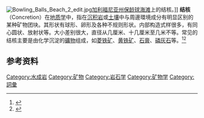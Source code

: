 [[File:Bowling_Balls_Beach_2_edit.jpg|thumb]][[加利福尼亚州|加利福尼亚州]][[保龄球海滩|保龄球海滩]]上的结核。]]
'''结核'''（Concretion）在[[地质学|地质学]]中，指在[[沉积岩|沉积岩]]或[[土壤|土壤]]中与周邊環境成分有明显区别的某种矿物团块。其形状有球形、卵形及各种不规则形状。内部构造式样很多，有同心圆状、放射状等。大小差别很大，直径从几厘米、十几厘米至几米不等。常见的结核主要是由化学沉淀的[[礦物|礦物]]组成，如[[菱铁矿|菱铁矿]]、[[黄铁矿|黄铁矿]]、[[石膏|石膏]]、[[磷灰石|磷灰石]]等。<ref>{{cite book zh |author= |title=《地质大辞典·矿物 岩石 地球化学分册》|format=M |edition=1 |location=北京 |publisher=地质出版社 |date=2005|pages=173页|id= ISBN 7-116-05867-2}}</ref><ref>{{cite book|title=Glossary of terms in soil science|date=1976|publisher=Agriculture Canada|location=Ottawa|isbn=0662015339|page=13|url=http://sis.agr.gc.ca/cansis/publications/manuals/1976-glossary/pub1459_report.pdf|format=PDF|access-date=2019-02-17|archive-date=2019-02-14|archive-url=https://web.archive.org/web/20190214063705/http://sis.agr.gc.ca/cansis/publications/manuals/1976-glossary/pub1459_report.pdf|dead-url=no}}</ref>

==参考资料==
{{reflist}}

[[Category:水成岩|Category:水成岩]]
[[Category:矿物|Category:矿物]]
[[Category:岩石学|Category:岩石学]]
[[Category:矿物学|Category:矿物学]]
[[Category:詞彙|Category:詞彙]]
